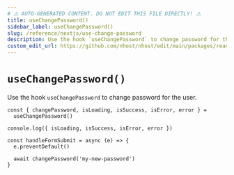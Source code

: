```yaml
---
# ⚠️ AUTO-GENERATED CONTENT. DO NOT EDIT THIS FILE DIRECTLY! ⚠️
title: useChangePassword()
sidebar_label: useChangePassword()
slug: /reference/nextjs/use-change-password
description: Use the hook `useChangePassword` to change password for the user.
custom_edit_url: https://github.com/nhost/nhost/edit/main/packages/react/src/useChangePassword.ts#L45
---
```


# `useChangePassword()`

Use the hook `useChangePassword` to change password for the user.

```tsx
const { changePassword, isLoading, isSuccess, isError, error } =
  useChangePassword()

console.log({ isLoading, isSuccess, isError, error })

const handleFormSubmit = async (e) => {
  e.preventDefault()

  await changePassword('my-new-password')
}
```
